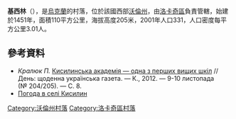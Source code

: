 {{coord|50|51|44|N|24|48|56|E|scale:30000|display=title}}

'''基西林'''（{{lang-uk|Кисилин}}），是[[烏克蘭|烏克蘭]]的村落，位於該國西部[[沃倫州|沃倫州]]，由[[洛卡奇區|洛卡奇區]]負責管轄，始建於1451年，面積110平方公里，海拔高度205米，2001年人口331，人口密度每平方公里3.01人。

==參考資料==
* ''Кралюк П. '' [http://incognita.day.kiev.ua/kisilinska-akademiya-odna-z-pershix-vishhix-shkil.html Кисилинська академія — одна з перших вищих шкіл] {{Wayback|url=http://incognita.day.kiev.ua/kisilinska-akademiya-odna-z-pershix-vishhix-shkil.html |date=20160307092036 }} // День: щоденна українська газета. — К., 2012. — 9-10 листопада (№ 204/205). — С. 8.
* [http://weather.in.ua/ua/volynskaja/10494 Погода в селі Кисилин] {{Wayback|url=http://weather.in.ua/ua/volynskaja/10494 |date=20160821191525 }}

[[Category:沃倫州村落|Category:沃倫州村落]]
[[Category:洛卡奇區村落|Category:洛卡奇區村落]]


{{Volyn-geo-stub}}